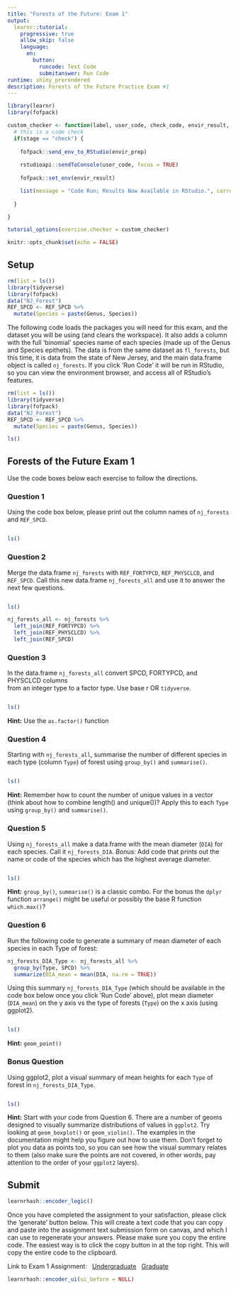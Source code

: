 ```yaml
---
title: "Forests of the Future: Exam 1"
output: 
  learnr::tutorial:
    progressive: true
    allow_skip: false
    language:
      en:
        button:
          runcode: Test Code
          submitanswer: Run Code
runtime: shiny_prerendered
description: Forests of the Future Practice Exam #1
---
```


```r
library(learnr)
library(fofpack)

custom_checker <- function(label, user_code, check_code, envir_result, evaluate_result, envir_prep, last_value, stage, ...) {
  # this is a code check
  if(stage == "check") {
    
    fofpack::send_env_to_RStudio(envir_prep)
    
    rstudioapi::sendToConsole(user_code, focus = TRUE)
    
    fofpack::set_env(envir_result)

    list(message = "Code Run; Results Now Available in RStudio.", correct = TRUE, type = "success", location = "append")
    
  }

}

tutorial_options(exercise.checker = custom_checker)

knitr::opts_chunk$set(echo = FALSE)
```

## Setup

```r
rm(list = ls())
library(tidyverse)
library(fofpack)
data("NJ_Forest")
REF_SPCD <- REF_SPCD %>%
  mutate(Species = paste(Genus, Species))
```

The following code loads the packages you will need for this exam, and the dataset you will be using (and clears the workspace). It also adds a column with the full 'binomial' species name of each species (made up of the Genus and Species epithets). The data is from the same dataset as `fl_forests`, but this time, it is data from the state of New Jersey, and the main data.frame object is called `nj_forests`. If you click 'Run Code' it will be run in RStudio, so you can view the environment browser, and access all of RStudio's features. 

```r
rm(list = ls())
library(tidyverse)
library(fofpack)
data("NJ_Forest")
REF_SPCD <- REF_SPCD %>%
  mutate(Species = paste(Genus, Species))
```

```r
ls()
```

## Forests of the Future Exam 1 {data-progressive=TRUE}

Use the code boxes below each exercise to follow the directions.

### Question 1

Using the code box below, please print out the column names of `nj_forests` and
`REF_SPCD`. 

```r





```

```r
ls()
```

### Question 2

Merge the data.frame `nj_forests` with `REF_FORTYPCD`, `REF_PHYSCLCD`, and `REF_SPCD`. Call this new data.frame `nj_forests_all` and use it to answer the next few questions.

```r





```

```r
ls()
```

```r
nj_forests_all <- nj_forests %>%
  left_join(REF_FORTYPCD) %>%
  left_join(REF_PHYSCLCD) %>%
  left_join(REF_SPCD)
```


### Question 3

In the data.frame `nj_forests_all` convert SPCD,  FORTYPCD, and PHYSCLCD columns  
from an integer type to a factor type. Use base r OR `tidyverse`.

```r





```

```r
ls()
```

<div id="q3-hint">
**Hint:** Use the `as.factor()` function
</div>

### Question 4

Starting with `nj_forests_all`, summarise the number of different species in each type (column `Type`) of forest using `group_by()` and `summarise()`.

```r





```

```r
ls()
```

<div id="q4-hint">
**Hint:** Remember how to count the number of unique values in a vector (think about how to combine length() and unique())? Apply this to each `Type` using `group_by()` and `summarise()`.
</div>

### Question 5

Using `nj_forests_all` make a data.frame with the mean diameter (`DIA`) for each species. Call it `nj_forests_DIA`. *Bonus:* Add code that prints out the name or code of the species which has the highest average diameter.

```r





```

```r
ls()
```

<div id="q5-hint">
**Hint:** `group_by()`, `summarise()` is a classic combo. For the bonus the `dplyr` function `arrange()` might be useful or possibly the base R function `which.max()`?</div>


### Question 6

Run the following code to generate a summary of mean diameter of each species in each Type of forest:

```r
nj_forests_DIA_Type <- nj_forests_all %>%
  group_by(Type, SPCD) %>%
  summarize(DIA_mean = mean(DIA, na.rm = TRUE))
```

Using this summary `nj_forests_DIA_Type` (which should be available in the code box below once you click 'Run Code' above), plot mean diameter (`DIA_mean`) on the y axis vs the type of forests (`Type`) on the x axis (using ggplot2). 

```r





```

```r
ls()
```

<div id="q6-hint">
**Hint:** `geom_point()`
</div>

### Bonus Question

Using ggplot2, plot a visual summary of mean heights for each `Type` of forest in `nj_forests_DIA_Type`.

```r





```

```r
ls()
```

<div id="qbonus-hint">
**Hint:** Start with your code from Question 6. There are a number of geoms designed to visually summarize distributions of values in `ggplot2`. Try looking at `geom_boxplot()` or `geom_violin()`. The examples in the documentation might help you figure out how to use them. Don't forget to plot you data as points too, so you can see how the visual summary relates to them (also make sure the points are not covered, in other words, pay attention to the order of your `ggplot2` layers).
</div>

## Submit

```r
learnrhash::encoder_logic()
```

Once you have completed the assignment to your satisfaction, please click the 'generate' button below. This will create a text code that you can copy and paste into the assignment text submission form on canvas, and which I can use to regenerate your answers. Please make sure you copy the entire code. The easiest way is to click the copy button in at the top right. This will copy the entire code to the clipboard.  

Link to Exam 1 Assignment: \  
[Undergraduate](https://fiu.instructure.com/courses/147557/assignments/2005255) \  
[Graduate](https://fiu.instructure.com/courses/140925/assignments/2005259) \  


```r
learnrhash::encoder_ui(ui_before = NULL)
```

<!--
### Decode

```r
learnrhash::decoder_logic()
```

```r
learnrhash::decoder_ui()
```
-->

